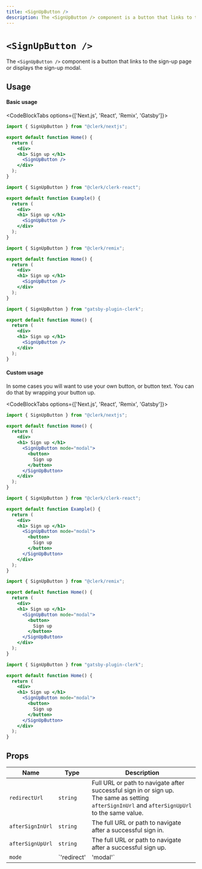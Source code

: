 ```yaml
---
title: <SignUpButton />
description: The <SignUpButton /> component is a button that links to the sign-up page or displays the sign-up modal.
---
```


# `<SignUpButton />`

The `<SignUpButton />` component is a button that links to the sign-up page or displays the sign-up modal.

## Usage

#### Basic usage

<CodeBlockTabs options={['Next.js', 'React', 'Remix', 'Gatsby']}>
  ```jsx filename="pages/index.js"
  import { SignUpButton } from "@clerk/nextjs";

  export default function Home() {
    return (
      <div>
      <h1> Sign up </h1>
        <SignUpButton />
      </div>
    );
  }
  ```

  ```jsx filename="example.js"
  import { SignUpButton } from "@clerk/clerk-react";

  export default function Example() {
    return (
      <div>
      <h1> Sign up </h1>
        <SignUpButton />
      </div>
    );
  }
  ```

  ```jsx filename="pages/index.js"
  import { SignUpButton } from "@clerk/remix";

  export default function Home() {
    return (
      <div>
      <h1> Sign up </h1>
        <SignUpButton />
      </div>
    );
  }
  ```

  ```jsx filename="pages/index.js"
  import { SignUpButton } from "gatsby-plugin-clerk";

  export default function Home() {
    return (
      <div>
      <h1> Sign up </h1>
        <SignUpButton />
      </div>
    );
  }
  ```
</CodeBlockTabs>

#### Custom usage

In some cases you will want to use your own button, or button text. You can do that by wrapping your button up.

<CodeBlockTabs options={['Next.js', 'React', 'Remix', 'Gatsby']}>
  ```jsx filename="pages/index.js"
  import { SignUpButton } from "@clerk/nextjs";

  export default function Home() {
    return (
      <div>
      <h1> Sign up </h1>
        <SignUpButton mode="modal">
          <button>
            Sign up
          </button>
        </SignUpButton>
      </div>
    );
  }
  ```

  ```jsx filename="example.js"
  import { SignUpButton } from "@clerk/clerk-react";

  export default function Example() {
    return (
      <div>
      <h1> Sign up </h1>
        <SignUpButton mode="modal">
          <button>
            Sign up
          </button>
        </SignUpButton>
      </div>
    );
  }
  ```

  ```jsx filename="pages/index.js"
  import { SignUpButton } from "@clerk/remix";

  export default function Home() {
    return (
      <div>
      <h1> Sign up </h1>
        <SignUpButton mode="modal">
          <button>
            Sign up
          </button>
        </SignUpButton>
      </div>
    );
  }
  ```

  ```jsx filename="pages/index.js"
  import { SignUpButton } from "gatsby-plugin-clerk";

  export default function Home() {
    return (
      <div>
      <h1> Sign up </h1>
        <SignUpButton mode="modal">
          <button>
            Sign up
          </button>
        </SignUpButton>
      </div>
    );
  }
  ```
</CodeBlockTabs>

## Props


| Name | Type | Description |
| --- | --- | --- |
| `redirectUrl` | `string` | Full URL or path to navigate after successful sign in or sign up.<br /> The same as setting `afterSignInUrl` and `afterSignUpUrl` to the same value. |
| `afterSignInUrl` | `string` | The full URL or path to navigate after a successful sign in. |
| `afterSignUpUrl` | `string` | The full URL or path to navigate after a successful sign up. |
| `mode` | `'redirect' | 'modal'` | Determines what happens when a user clicks on the `<SignUpButton />`. Setting this to `'redirect'` will redirect the user to the sign-up route. Setting this to `'modal'` will open a modal on the current route.<br />Defaults to 'redirect'`

